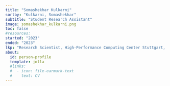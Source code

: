 ```yaml
---
title: "Somashekhar Kulkarni"
sortby: "Kulkarni, Somashekhar"
subtitle: "Student Research Assistant"
image: somashekhar_kulkarni.png
toc: false
#resources: 
started: "2023"
ended: "2023"
lkp: "Research Scientist, High-Performance Computing Center Stuttgart, Germany"
about:
  id: person-profile
  template: jolla
  #links:
  #  - icon: file-earmark-text
  #    text: CV
---
```


:::{#person-profile}
:::

<!---
## Biography
## Experience
## Education
-->

